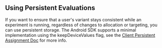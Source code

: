 ## Using Persistent Evaluations

If you want to ensure that a user's variant stays consistent while an experiment is running, regardless of changes to allocation or targeting, you can use persistent storage. The Android SDK supports a minimal implementation using the keepDeviceValues flag, see the [Client Persistent Assignment Doc](/client/concepts/persistent_assignment#support-in-ios-and-android-sdks) for more info.
